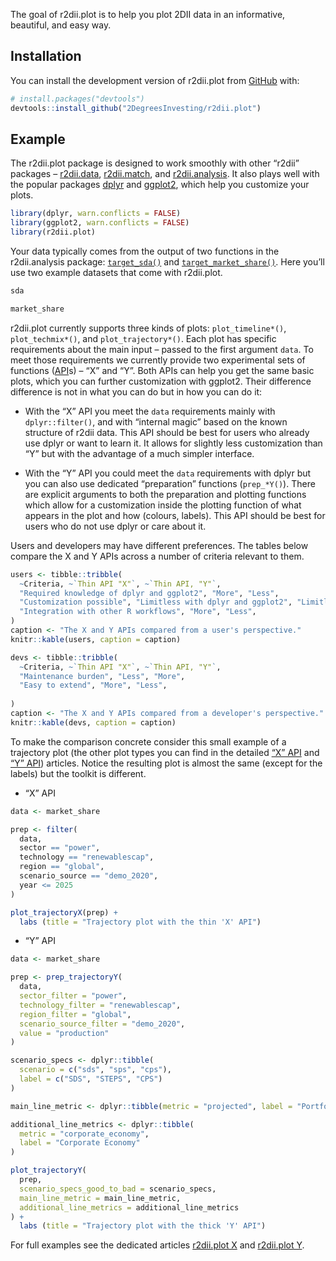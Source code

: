 The goal of r2dii.plot is to help you plot 2DII data in an informative,
beautiful, and easy way.

## Installation

You can install the development version of r2dii.plot from
[GitHub](https://github.com/2DegreesInvesting/r2dii.plot) with:

```r
# install.packages("devtools")
devtools::install_github("2DegreesInvesting/r2dii.plot")
```

## Example

The r2dii.plot package is designed to work smoothly with other "r2dii" packages
-- [r2dii.data](https://2degreesinvesting.github.io/r2dii.data/),
[r2dii.match](https://2degreesinvesting.github.io/r2dii.match/), and
[r2dii.analysis](https://2degreesinvesting.github.io/r2dii.analysis/). It also
plays well with the popular packages [dplyr](https://www.tidyverse.org/) and
[ggplot2](https://ggplot2.tidyverse.org/), which help you customize your plots.

```r
library(dplyr, warn.conflicts = FALSE)
library(ggplot2, warn.conflicts = FALSE)
library(r2dii.plot)
```

Your data typically comes from the output of two functions in the r2dii.analysis
package:
[`target_sda()`](https://2degreesinvesting.github.io/r2dii.analysis/reference/target_sda.html)
and
[`target_market_share()`](https://2degreesinvesting.github.io/r2dii.analysis/reference/target_market_share.html).
Here you'll use two example datasets that come with r2dii.plot.

```r
sda

market_share
```

r2dii.plot currently supports three kinds of plots: `plot_timeline*()`,
`plot_techmix*()`, and `plot_trajectory*()`. Each plot has specific requirements
about the main input -- passed to the first argument `data`. To meet those
requirements we currently provide two experimental sets of functions
([API](https://en.wikipedia.org/wiki/API)s) -- "X" and "Y". Both APIs can help
you get the same basic plots, which you can further customization with ggplot2.
Their difference difference is not in what you can do but in how you can do it:

* With the "X" API you meet the `data` requirements mainly with
`dplyr::filter()`, and with "internal magic" based on the known structure of
r2dii data. This API should be best for users who already use dplyr or want to
learn it. It allows for slightly less customization than "Y" but with the
advantage of a much simpler interface.

* With the "Y" API you could meet the `data` requirements with dplyr but you can
also use dedicated "preparation" functions (`prep_*Y()`). There are explicit
arguments to both the preparation and plotting functions which allow for a
customization inside the plotting function of what appears in the plot and how
(colours, labels). This API should be best for users who do not use dplyr or
care about it.

Users and developers may have different preferences. The tables below compare
the X and Y APIs across a number of criteria relevant to them.

```r
users <- tibble::tribble(
  ~Criteria, ~`Thin API "X"`, ~`Thin API, "Y"`,
  "Required knowledge of dplyr and ggplot2", "More", "Less",
  "Customization possible", "Limitless with dplyr and ggplot2", "Limitless with dplyr, ggplot2, and r2dii.plot",
  "Integration with other R workflows", "More", "Less",
)
caption <- "The X and Y APIs compared from a user's perspective."
knitr::kable(users, caption = caption)

devs <- tibble::tribble(
  ~Criteria, ~`Thin API "X"`, ~`Thin API, "Y"`,
  "Maintenance burden", "Less", "More",
  "Easy to extend", "More", "Less",
  
)
caption <- "The X and Y APIs compared from a developer's perspective."
knitr::kable(devs, caption = caption)
```

To make the comparison concrete consider this small example of a trajectory plot
(the other plot types you can find in the detailed ["X"
API](https://2degreesinvesting.github.io/r2dii.plot/articles/articles/r2dii-plot-X.html)
and ["Y"
API](https://2degreesinvesting.github.io/r2dii.plot/articles/articles/r2dii-plot-Y.html))
articles. Notice the resulting plot is almost the same (except for the labels)
but the toolkit is different.

* "X" API

```r
data <- market_share

prep <- filter(
  data,
  sector == "power",
  technology == "renewablescap",
  region == "global",
  scenario_source == "demo_2020",
  year <= 2025
)

plot_trajectoryX(prep) + 
  labs (title = "Trajectory plot with the thin 'X' API")
```

* "Y" API

```r
data <- market_share

prep <- prep_trajectoryY(
  data,
  sector_filter = "power",
  technology_filter = "renewablescap",
  region_filter = "global",
  scenario_source_filter = "demo_2020",
  value = "production"
)

scenario_specs <- dplyr::tibble(
  scenario = c("sds", "sps", "cps"),
  label = c("SDS", "STEPS", "CPS")
)

main_line_metric <- dplyr::tibble(metric = "projected", label = "Portfolio")

additional_line_metrics <- dplyr::tibble(
  metric = "corporate_economy",
  label = "Corporate Economy"
)

plot_trajectoryY(
  prep,
  scenario_specs_good_to_bad = scenario_specs,
  main_line_metric = main_line_metric,
  additional_line_metrics = additional_line_metrics
) + 
  labs (title = "Trajectory plot with the thick 'Y' API")
```

For full examples see the dedicated articles [r2dii.plot
X](https://2degreesinvesting.github.io/r2dii.plot/articles/articles/r2dii-plot-X.html)
and [r2dii.plot
Y](https://2degreesinvesting.github.io/r2dii.plot/articles/articles/r2dii-plot-Y.html).
